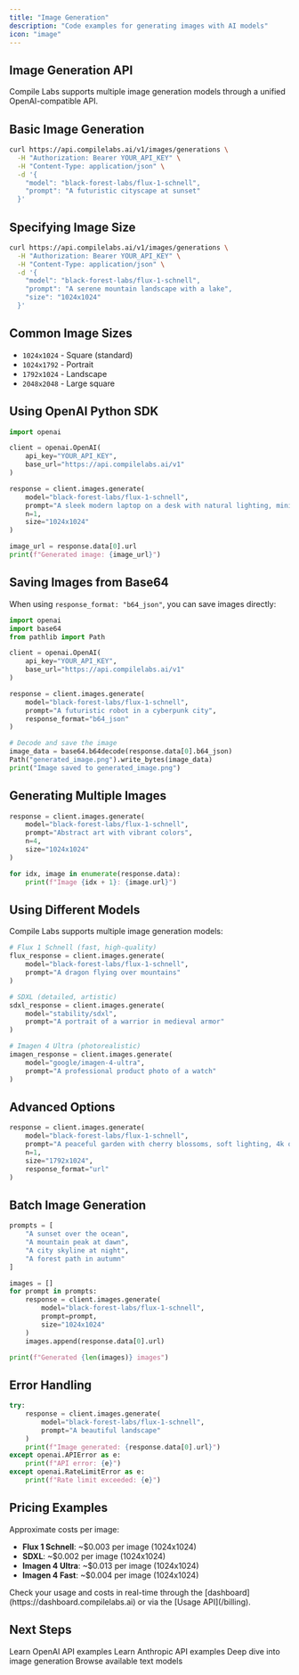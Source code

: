 ```yaml
---
title: "Image Generation"
description: "Code examples for generating images with AI models"
icon: "image"
---
```


## Image Generation API

Compile Labs supports multiple image generation models through a unified OpenAI-compatible API.

## Basic Image Generation

```bash
curl https://api.compilelabs.ai/v1/images/generations \
  -H "Authorization: Bearer YOUR_API_KEY" \
  -H "Content-Type: application/json" \
  -d '{
    "model": "black-forest-labs/flux-1-schnell",
    "prompt": "A futuristic cityscape at sunset"
  }'
```

## Specifying Image Size

```bash
curl https://api.compilelabs.ai/v1/images/generations \
  -H "Authorization: Bearer YOUR_API_KEY" \
  -H "Content-Type: application/json" \
  -d '{
    "model": "black-forest-labs/flux-1-schnell",
    "prompt": "A serene mountain landscape with a lake",
    "size": "1024x1024"
  }'
```

## Common Image Sizes

- `1024x1024` - Square (standard)
- `1024x1792` - Portrait
- `1792x1024` - Landscape
- `2048x2048` - Large square

## Using OpenAI Python SDK

```python
import openai

client = openai.OpenAI(
    api_key="YOUR_API_KEY",
    base_url="https://api.compilelabs.ai/v1"
)

response = client.images.generate(
    model="black-forest-labs/flux-1-schnell",
    prompt="A sleek modern laptop on a desk with natural lighting, minimalist style",
    n=1,
    size="1024x1024"
)

image_url = response.data[0].url
print(f"Generated image: {image_url}")
```

## Saving Images from Base64

When using `response_format: "b64_json"`, you can save images directly:

```python
import openai
import base64
from pathlib import Path

client = openai.OpenAI(
    api_key="YOUR_API_KEY",
    base_url="https://api.compilelabs.ai/v1"
)

response = client.images.generate(
    model="black-forest-labs/flux-1-schnell",
    prompt="A futuristic robot in a cyberpunk city",
    response_format="b64_json"
)

# Decode and save the image
image_data = base64.b64decode(response.data[0].b64_json)
Path("generated_image.png").write_bytes(image_data)
print("Image saved to generated_image.png")
```

## Generating Multiple Images

```python
response = client.images.generate(
    model="black-forest-labs/flux-1-schnell",
    prompt="Abstract art with vibrant colors",
    n=4,
    size="1024x1024"
)

for idx, image in enumerate(response.data):
    print(f"Image {idx + 1}: {image.url}")
```

## Using Different Models

Compile Labs supports multiple image generation models:

```python
# Flux 1 Schnell (fast, high-quality)
flux_response = client.images.generate(
    model="black-forest-labs/flux-1-schnell",
    prompt="A dragon flying over mountains"
)

# SDXL (detailed, artistic)
sdxl_response = client.images.generate(
    model="stability/sdxl",
    prompt="A portrait of a warrior in medieval armor"
)

# Imagen 4 Ultra (photorealistic)
imagen_response = client.images.generate(
    model="google/imagen-4-ultra",
    prompt="A professional product photo of a watch"
)
```

## Advanced Options

```python
response = client.images.generate(
    model="black-forest-labs/flux-1-schnell",
    prompt="A peaceful garden with cherry blossoms, soft lighting, 4k quality",
    n=1,
    size="1792x1024",
    response_format="url"
)
```

## Batch Image Generation

```python
prompts = [
    "A sunset over the ocean",
    "A mountain peak at dawn",
    "A city skyline at night",
    "A forest path in autumn"
]

images = []
for prompt in prompts:
    response = client.images.generate(
        model="black-forest-labs/flux-1-schnell",
        prompt=prompt,
        size="1024x1024"
    )
    images.append(response.data[0].url)

print(f"Generated {len(images)} images")
```

## Error Handling

```python
try:
    response = client.images.generate(
        model="black-forest-labs/flux-1-schnell",
        prompt="A beautiful landscape"
    )
    print(f"Image generated: {response.data[0].url}")
except openai.APIError as e:
    print(f"API error: {e}")
except openai.RateLimitError as e:
    print(f"Rate limit exceeded: {e}")
```

## Pricing Examples

Approximate costs per image:

- **Flux 1 Schnell**: ~$0.003 per image (1024x1024)
- **SDXL**: ~$0.002 per image (1024x1024)
- **Imagen 4 Ultra**: ~$0.013 per image (1024x1024)
- **Imagen 4 Fast**: ~$0.004 per image (1024x1024)

<Info>
Check your usage and costs in real-time through the [dashboard](https://dashboard.compilelabs.ai) or via the [Usage API](/billing).
</Info>

## Next Steps

<CardGroup cols={2}>

<Card title="OpenAI Examples" icon="code" href="/examples/openai">
Learn OpenAI API examples
</Card>

<Card title="Anthropic Examples" icon="code" href="/examples/anthropic">
Learn Anthropic API examples
</Card>

<Card title="Image Generation" icon="image" href="/modalities/image-generation">
Deep dive into image generation
</Card>

<Card title="Text Models" icon="message-lines" href="/text-models">
Browse available text models
</Card>

</CardGroup>

